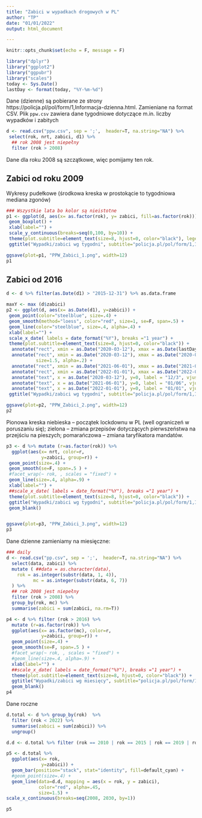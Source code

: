 ```yaml
---
title: "Zabici w wypadkach drogowych w PL"
author: "TP"
date: "01/01/2022"
output: html_document

---
```


```r
knitr::opts_chunk$set(echo = F, message = F)

library("dplyr")
library("ggplot2")
library("ggpubr")
library("scales")
today <- Sys.Date()
lastDay <- format(today, "%Y-%m-%d")
```

Dane (dzienne) są pobierane ze strony
https://policja.pl/pol/form/1,Informacja-dzienna.html. Zamieniane na format CSV.
Plik `ppw.csv` zawiera dane tygodniowe dotyczące m.in. liczby wypadków i zabitych

```r
d <- read.csv("ppw.csv", sep = ';',  header=T, na.string="NA") %>%
 select(rok, nrt, zabici, d1) %>%
  ## rok 2008 jest niepełny
  filter (rok > 2008)
```

Dane dla roku 2008 są szczątkowe, więc pomijamy ten rok.

## Zabici od roku 2009

Wykresy pudełkowe (środkowa kreska w prostokącie to tygodniowa mediana zgonów)

```r
### Wszystkie lata bo kolor są nieistotne
p1 <- ggplot(d, aes(x= as.factor(rok), y= zabici, fill=as.factor(rok))) + 
 geom_boxplot() +
 xlab(label="") +
 scale_y_continuous(breaks=seq(0,100, by=10)) +
 theme(plot.subtitle=element_text(size=8, hjust=0, color="black"), legend.position = "none") +
 ggtitle("Wypadki/zabici wg tygodni", subtitle="policja.pl/pol/form/1,Informacja-dzienna.html") 

ggsave(plot=p1, "PPW_Zabici_1.png", width=12)
p1
```

## Zabici od 2016

```r
d <- d %>% filter(as.Date(d1) > "2015-12-31") %>% as.data.frame

maxY <- max (d$zabici)
p2 <- ggplot(d, aes(x= as.Date(d1), y=zabici)) + 
 geom_point(color="steelblue", size=.4) +
 geom_smooth(method="loess", color="red", size=1, se=F, span=.5) +
 geom_line(color="steelblue", size=.4, alpha=.4) +
 xlab(label="") +
 scale_x_date( labels = date_format("%Y"), breaks ="1 year") +
 theme(plot.subtitle=element_text(size=8, hjust=0, color="black")) +
  annotate("rect", xmin = as.Date("2020-03-12"), xmax = as.Date(lastDay), ymin = 0, ymax = maxY, alpha = .2) +
  annotate("rect", xmin = as.Date("2020-03-12"), xmax = as.Date("2020-03-12"), ymin = 0, ymax = maxY, color = "darkblue", 
           size=1.5, alpha=.2) +
  annotate("rect", xmin = as.Date("2021-06-01"), xmax = as.Date("2021-06-01"), ymin = 0, ymax = maxY, color = "green4", size=1.5, alpha=.2) +
  annotate("rect", xmin = as.Date("2022-01-01"), xmax = as.Date("2022-01-01"), ymin = 0, ymax = maxY, color = "orange", size=1.5, alpha=.2) +
  annotate("text", x = as.Date("2020-03-12"), y=0, label = "12/3", vjust = 1.2, size=3, color="darkblue") +
  annotate("text", x = as.Date("2021-06-01"), y=0, label = "01/06", vjust = 1.2, size=3, color="green4") +
  annotate("text", x = as.Date("2022-01-01"), y=0, label = "01/01", vjust = 1.2, size=3, color="orange") +
 ggtitle("Wypadki/zabici wg tygodni", subtitle="policja.pl/pol/form/1,Informacja-dzienna.html") 

ggsave(plot=p2, "PPW_Zabici_2.png", width=12)
p2
```

Pionowa kreska niebieska -- początek lockdownu w PL
(well ograniczeń w poruszaniu się); zielona -- zmiana przepisów
dotyczących pierwszeństwa na przejściu na pieszych; pomarańczowa --
zmiana taryfikatora mandatów.

```r
p3 <- d %>% mutate (r=as.factor(rok)) %>%
  ggplot(aes(x= nrt, color=r,
             y=zabici, group=r)) + 
 geom_point(size=.4) +
 geom_smooth(se=F, span=.5 ) +
 #facet_wrap(~ rok, , scales = "fixed") +
 geom_line(size=.4, alpha=.9) +
 xlab(label="") +
 ##scale_x_date( labels = date_format("%Y"), breaks ="1 year") +
 theme(plot.subtitle=element_text(size=8, hjust=0, color="black")) +
 ggtitle("Wypadki/zabici wg tygodni", subtitle="policja.pl/pol/form/1,Informacja-dzienna.html") +
 geom_blank()


ggsave(plot=p3, "PPW_Zabici_3.png", width=12)
p3
```

Dane dzienne zamieniamy na miesięczne:

```r
### daily
d <- read.csv("pp.csv", sep = ';',  header=T, na.string="NA") %>%
  select(data, zabici) %>%
  mutate ( ##data = as.character(data),
    rok = as.integer(substr(data, 1, 4)),
          mc = as.integer(substr(data, 6, 7))
  ) %>%
  ## rok 2008 jest niepełny
  filter (rok > 2008) %>%
  group_by(rok, mc) %>%
  summarise(zabici = sum(zabici, na.rm=T))
```

```r
p4 <- d %>% filter (rok > 2016) %>%
  mutate (r=as.factor(rok)) %>%
  ggplot(aes(x= as.factor(mc), color=r,
             y=zabici, group=r)) + 
  geom_point(size=.4) +
  geom_smooth(se=F, span=.5 ) +
  #facet_wrap(~ rok, , scales = "fixed") +
  #geom_line(size=.4, alpha=.9) +
  xlab(label="") +
  ##scale_x_date( labels = date_format("%Y"), breaks ="1 year") +
  theme(plot.subtitle=element_text(size=8, hjust=0, color="black")) +
  ggtitle("Wypadki/zabici wg miesięcy", subtitle="policja.pl/pol/form/1,Informacja-dzienna.html") +
  geom_blank()
p4
```

Dane roczne

```r
d.total <- d %>% group_by(rok)  %>%
  filter (rok < 2022) %>%
  summarise(zabici = sum(zabici)) %>%
  ungroup()

d.d <- d.total %>% filter (rok == 2010 | rok == 2015 | rok == 2019 | rok == 2021 )

p5 <- d.total %>% 
  ggplot(aes(x= rok,
             y=zabici)) + 
  geom_bar(position="stack", stat="identity", fill=default_cyan) +
  #geom_point(size=.4) +
  geom_line(data=d.d, mapping = aes(x = rok, y = zabici), 
            color="red", alpha=.45,
            size=1.5) +
scale_x_continuous(breaks=seq(2008, 2030, by=1))

p5
```
